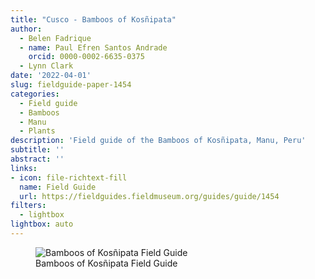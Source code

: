 ```yaml
---
title: "Cusco - Bamboos of Kosñipata"
author: 
  - Belen Fadrique
  - name: Paul Efren Santos Andrade
    orcid: 0000-0002-6635-0375
  - Lynn Clark
date: '2022-04-01'
slug: fieldguide-paper-1454
categories:
  - Field guide
  - Bamboos
  - Manu 
  - Plants
description: 'Field guide of the Bamboos of Kosñipata, Manu, Peru'
subtitle: ''
abstract: ''
links:
- icon: file-richtext-fill
  name: Field Guide
  url: https://fieldguides.fieldmuseum.org/guides/guide/1454
filters:
  - lightbox
lightbox: auto
---
```




![Bamboos of Kosñipata Field Guide](featured.png){fig-alt="Manu Bamboos Field Guide"}

